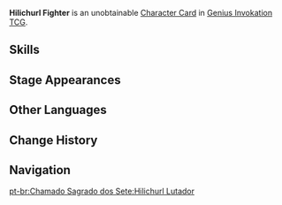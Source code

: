 {{About|the [[Character Card]]|the [[Common Enemy]]|Hilichurl Fighter}}
{{Genius Invokation TCG Infobox
|title       = Hilichurl Fighter
|id          = 003001
|image       = Hilichurl Fighter Character Card.png
|type        = Character Card
|health      = 4
|element     = No Elemental Type
|faction     = Monster;Hilichurl
|weapon      = Other Weapons
}}
'''Hilichurl Fighter''' is an unobtainable [[Character Card]] in [[Genius Invokation TCG]].

==Skills==
{{Genius Invokation TCG Skills Table}}

==Stage Appearances==
{{Genius Invokation TCG Stage Appearances}}

==Other Languages==
{{Transclude|Hilichurl Fighter|Other Languages}}

==Change History==
{{Change History|3.3}}

==Navigation==
{{Genius Invokation TCG Navbox|Character Card Unobtainable}}
[[pt-br:Chamado Sagrado dos Sete:Hilichurl Lutador]]
